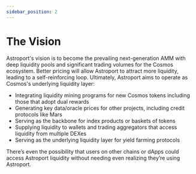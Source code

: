```yaml
---
sidebar_position: 2
---
```


# The Vision

Astroport's vision is to become the prevailing next-generation AMM with deep liquidity pools and significant trading volumes for the Cosmos ecosystem. Better pricing will allow Astroport to attract more liquidity, leading to a self-reinforcing loop. Ultimately, Astroport aims to operate as Cosmos's underlying liquidity layer:

- Integrating liquidity mining programs for new Cosmos tokens including those that adopt dual rewards
- Generating key data/oracle prices for other projects, including credit protocols like Mars
- Serving as the backbone for index products or baskets of tokens
- Supplying liquidity to wallets and trading aggregators that access liquidity from multiple DEXes
- Serving as the underlying liquidity layer for yield farming protocols

There’s even the possibility that users on other chains or dApps could access Astroport liquidity without needing even realizing they’re using Astroport.